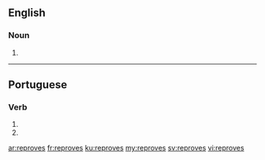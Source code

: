 ==English==

===Noun===
{{head|en|plural}}

# {{plural of|reprove|lang=en}}

----

==Portuguese==

===Verb===
{{pt-verb-form}}

# {{conjugation of|reprovar||2|s|present|subjunctive|lang=pt}}
# {{conjugation of|reprovar||2|s|negative|imperative|lang=pt}}

[[ar:reproves]]
[[fr:reproves]]
[[ku:reproves]]
[[my:reproves]]
[[sv:reproves]]
[[vi:reproves]]